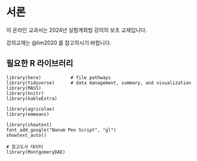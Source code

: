 # 서론 {.unnumbered}

이 온라인 교과서는 2024년 실험계회법 강의의 보조 교재입니다.

강의교재는 @lim2020 를 참고하시기 바랍니다.


## 필요한 R  라이브러리

```
library(here)           # file pathways
library(tidyverse)      # data management, summary, and visualization
library(MASS)
library(knitr)
library(kableExtra)

library(agricolae)
library(emmeans)

library(showtext)
font_add_google("Nanum Pen Script", "gl")
showtext_auto()

# 참고도서 데이터 
library(MontgomeryDAE)

```


